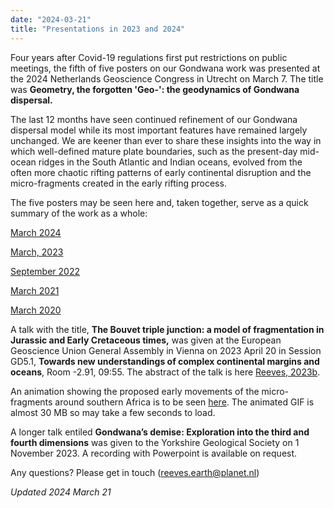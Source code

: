 ```yaml
---
date: "2024-03-21"
title: "Presentations in 2023 and 2024"
---
```


Four years after Covid-19 regulations first put restrictions on public meetings, the fifth of five posters on our Gondwana work was presented at the 2024 Netherlands Geoscience Congress in Utrecht on March 7.  The title was **Geometry, the forgotten 'Geo-': the geodynamics of Gondwana dispersal.** 

The last 12 months have seen continued refinement of our Gondwana dispersal model while its most important features have remained largely unchanged. We are keener than ever to share these insights into the way in which well-defined mature plate boundaries, such as the present-day mid-ocean ridges in the South Atlantic and Indian oceans, evolved from the often more chaotic rifting patterns of early continental disruption and the micro-fragments created in the early rifting process.

The five posters may be seen here and, taken together, serve as a quick summary of the work as a whole:

[March 2024](http://www.reeves.nl/upload/NAC2024-CR-RS-EA-PC.pdf)

[March, 2023](http://www.reeves.nl/upload/NAC2023-CVR.pdf)

[September 2022](http://www.reeves.nl/upload/NAC2022-CVR.pdf)

[March 2021](http://www.reeves.nl/upload/south-atlantic-poster.pdf)

[March 2020](http://www.reeves.nl/upload/Reeves-NACgeo2020-2pages.pdf)


A talk with the title, **The Bouvet triple junction: a model of fragmentation in Jurassic and Early Cretaceous times,** was given at the European 
Geoscience Union General Assembly in Vienna on 2023 April 20 in Session GD5.1, **Towards new understandings of complex continental margins and oceans**, 
Room -2.91, 09:55. The abstract of the talk is here [Reeves, 2023b](http://www.reeves.nl/upload/abstract-the-bouvet-triple-junction.pdf).

An animation showing the proposed early movements of the micro-fragments around southern Africa is to be seen [here](http://www.reeves.nl/upload/cr23baag-BTJ-2.gif).  The animated GIF is almost 30 MB so may take a few seconds to load.

A longer talk entiled **Gondwana’s demise: Exploration into the third and fourth dimensions** was given to the Yorkshire Geological Society on 1 November 2023. A recording with Powerpoint is available on request. 

Any questions?  Please get in touch (reeves.earth@planet.nl)

*Updated 2024 March 21*

